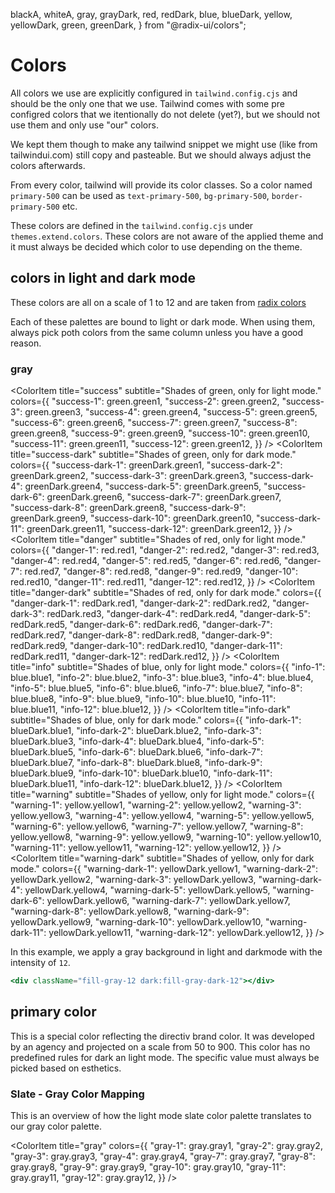   blackA,
  whiteA,
  gray,
  grayDark,
  red,
  redDark,
  blue,
  blueDark,
  yellow,
  yellowDark,
  green,
  greenDark,
} from "@radix-ui/colors";

<Meta title="Components (next)/Colors" />

# Colors

All colors we use are explicitly configured in `tailwind.config.cjs` and should be the only one that we use. Tailwind comes with some pre configred colors that we itentionally do not delete (yet?), but we should not use them and only use "our" colors.

We kept them though to make any tailwind snippet we might use (like from tailwindui.com) still copy and pasteable. But we should always adjust the colors afterwards.

From every color, tailwind will provide its color classes. So a color named `primary-500` can be used as `text-primary-500`, `bg-primary-500`, `border-primary-500` etc.

These colors are defined in the `tailwind.config.cjs` under `themes.extend.colors`. These colors are not aware of the applied theme and it must always be decided which color to use depending on the theme.

## colors in light and dark mode

These colors are all on a scale of 1 to 12 and are taken from [radix colors](https://www.radix-ui.com/docs/colors/palette-composition/understanding-the-scale)

Each of these palettes are bound to light or dark mode. When using them, always pick poth colors from the same column unless you have a good reason.

### gray

<ColorPalette>
  <ColorItem
    title="gray"
    subtitle="Shades of gray, only for light mode."
    colors={{
      "gray-1": gray.gray1,
      "gray-2": gray.gray2,
      "gray-3": gray.gray3,
      "gray-4": gray.gray4,
      "gray-5": gray.gray5,
      "gray-6": gray.gray6,
      "gray-7": gray.gray7,
      "gray-8": gray.gray8,
      "gray-9": gray.gray9,
      "gray-10": gray.gray10,
      "gray-11": gray.gray11,
      "gray-12": gray.gray12,
    }}
  />
  <ColorItem
    title="gray-dark"
    subtitle="Shades of gray, only for dark mode"
    colors={{
      "gray-dark-1": grayDark.gray1,
      "gray-dark-2": grayDark.gray2,
      "gray-dark-3": grayDark.gray3,
      "gray-dark-4": grayDark.gray4,
      "gray-dark-5": grayDark.gray5,
      "gray-dark-6": grayDark.gray6,
      "gray-dark-7": grayDark.gray7,
      "gray-dark-8": grayDark.gray8,
      "gray-dark-9": grayDark.gray9,
      "gray-dark-10": grayDark.gray10,
      "gray-dark-11": grayDark.gray11,
      "gray-dark-12": grayDark.gray12,
    }}
  />
  <ColorItem
    title="black-alpha"
    subtitle="Shades of black with alpha channel"
    colors={{
      "black-alpha-1": blackA.blackA1,
      "black-alpha-2": blackA.blackA2,
      "black-alpha-3": blackA.blackA3,
      "black-alpha-4": blackA.blackA4,
      "black-alpha-5": blackA.blackA5,
      "black-alpha-6": blackA.blackA6,
      "black-alpha-7": blackA.blackA7,
      "black-alpha-8": blackA.blackA8,
      "black-alpha-9": blackA.blackA9,
      "black-alpha-10": blackA.blackA10,
      "black-alpha-11": blackA.blackA11,
      "black-alpha-12": blackA.blackA12,
    }}
  />
  <ColorItem
    title="white-alpha"
    subtitle="Shades of white with alpha channel"
    colors={{
      "white-alpha-1": whiteA.whiteA1,
      "white-alpha-2": whiteA.whiteA2,
      "white-alpha-3": whiteA.whiteA3,
      "white-alpha-4": whiteA.whiteA4,
      "white-alpha-5": whiteA.whiteA5,
      "white-alpha-6": whiteA.whiteA6,
      "white-alpha-7": whiteA.whiteA7,
      "white-alpha-8": whiteA.whiteA8,
      "white-alpha-9": whiteA.whiteA9,
      "white-alpha-10": whiteA.whiteA10,
      "white-alpha-11": whiteA.whiteA11,
      "white-alpha-12": whiteA.whiteA12,
    }}
  />

  <ColorItem
    title="success"
    subtitle="Shades of green, only for light mode."
    colors={{
      "success-1": green.green1,
      "success-2": green.green2,
      "success-3": green.green3,
      "success-4": green.green4,
      "success-5": green.green5,
      "success-6": green.green6,
      "success-7": green.green7,
      "success-8": green.green8,
      "success-9": green.green9,
      "success-10": green.green10,
      "success-11": green.green11,
      "success-12": green.green12,
    }}
  />
  <ColorItem
    title="success-dark"
    subtitle="Shades of green, only for dark mode."
    colors={{
      "success-dark-1": greenDark.green1,
      "success-dark-2": greenDark.green2,
      "success-dark-3": greenDark.green3,
      "success-dark-4": greenDark.green4,
      "success-dark-5": greenDark.green5,
      "success-dark-6": greenDark.green6,
      "success-dark-7": greenDark.green7,
      "success-dark-8": greenDark.green8,
      "success-dark-9": greenDark.green9,
      "success-dark-10": greenDark.green10,
      "success-dark-11": greenDark.green11,
      "success-dark-12": greenDark.green12,
    }}
  />
  <ColorItem
    title="danger"
    subtitle="Shades of red, only for light mode."
    colors={{
      "danger-1": red.red1,
      "danger-2": red.red2,
      "danger-3": red.red3,
      "danger-4": red.red4,
      "danger-5": red.red5,
      "danger-6": red.red6,
      "danger-7": red.red7,
      "danger-8": red.red8,
      "danger-9": red.red9,
      "danger-10": red.red10,
      "danger-11": red.red11,
      "danger-12": red.red12,
    }}
  />
  <ColorItem
    title="danger-dark"
    subtitle="Shades of red, only for dark mode."
    colors={{
      "danger-dark-1": redDark.red1,
      "danger-dark-2": redDark.red2,
      "danger-dark-3": redDark.red3,
      "danger-dark-4": redDark.red4,
      "danger-dark-5": redDark.red5,
      "danger-dark-6": redDark.red6,
      "danger-dark-7": redDark.red7,
      "danger-dark-8": redDark.red8,
      "danger-dark-9": redDark.red9,
      "danger-dark-10": redDark.red10,
      "danger-dark-11": redDark.red11,
      "danger-dark-12": redDark.red12,
    }}
  />
  <ColorItem
    title="info"
    subtitle="Shades of blue, only for light mode."
    colors={{
      "info-1": blue.blue1,
      "info-2": blue.blue2,
      "info-3": blue.blue3,
      "info-4": blue.blue4,
      "info-5": blue.blue5,
      "info-6": blue.blue6,
      "info-7": blue.blue7,
      "info-8": blue.blue8,
      "info-9": blue.blue9,
      "info-10": blue.blue10,
      "info-11": blue.blue11,
      "info-12": blue.blue12,
    }}
  />
  <ColorItem
    title="info-dark"
    subtitle="Shades of blue, only for dark mode."
    colors={{
      "info-dark-1": blueDark.blue1,
      "info-dark-2": blueDark.blue2,
      "info-dark-3": blueDark.blue3,
      "info-dark-4": blueDark.blue4,
      "info-dark-5": blueDark.blue5,
      "info-dark-6": blueDark.blue6,
      "info-dark-7": blueDark.blue7,
      "info-dark-8": blueDark.blue8,
      "info-dark-9": blueDark.blue9,
      "info-dark-10": blueDark.blue10,
      "info-dark-11": blueDark.blue11,
      "info-dark-12": blueDark.blue12,
    }}
  />
  <ColorItem
    title="warning"
    subtitle="Shades of yellow, only for light mode."
    colors={{
      "warning-1": yellow.yellow1,
      "warning-2": yellow.yellow2,
      "warning-3": yellow.yellow3,
      "warning-4": yellow.yellow4,
      "warning-5": yellow.yellow5,
      "warning-6": yellow.yellow6,
      "warning-7": yellow.yellow7,
      "warning-8": yellow.yellow8,
      "warning-9": yellow.yellow9,
      "warning-10": yellow.yellow10,
      "warning-11": yellow.yellow11,
      "warning-12": yellow.yellow12,
    }}
  />
  <ColorItem
    title="warning-dark"
    subtitle="Shades of yellow, only for dark mode."
    colors={{
      "warning-dark-1": yellowDark.yellow1,
      "warning-dark-2": yellowDark.yellow2,
      "warning-dark-3": yellowDark.yellow3,
      "warning-dark-4": yellowDark.yellow4,
      "warning-dark-5": yellowDark.yellow5,
      "warning-dark-6": yellowDark.yellow6,
      "warning-dark-7": yellowDark.yellow7,
      "warning-dark-8": yellowDark.yellow8,
      "warning-dark-9": yellowDark.yellow9,
      "warning-dark-10": yellowDark.yellow10,
      "warning-dark-11": yellowDark.yellow11,
      "warning-dark-12": yellowDark.yellow12,
    }}
  />
</ColorPalette>

In this example, we apply a gray background in light and darkmode with the intensity of `12`.

```jsx
<div className="fill-gray-12 dark:fill-gray-dark-12"></div>
```

## primary color

This is a special color reflecting the directiv brand color. It was developed by an agency and projected on a scale from 50 to 900. This color has no predefined rules for dark an light mode. The specific value must always be picked based on esthetics.

<ColorPalette>
  <ColorItem
    title="primary"
    subtitle="primary brand color"
    colors={{
      "primary-50": "#EEEFFF",
      "primary-100": "#CBD1FF",
      "primary-200": "#A9B2FF",
      "primary-300": "#8793FF",
      "primary-400": "#6473FF",
      "primary-500": "#5364FF",
      "primary-600": "#4554DF",
      "primary-700": "#323C99",
      "primary-800": "#212866",
      "primary-900": "#4D5469",
    }}
  />
</ColorPalette>

### Slate - Gray Color Mapping

This is an overview of how the light mode slate color palette translates to our gray color palette.

<ColorPalette>
  <ColorItem
    title="slate"
    colors={{
      "slat-e50": "#F8FAFC",
      "slate-100": "#F1F5F9",
      "slate-200": "#E2E8F0",
      "slate-300": "#CBD5E1",
      "slate-400": "#94A3B8",
      "slate-500": "#64748B",
      "slate-600": "#475569",
      "slate-700": "#334155",
      "slate-800": "#1E293B",
      "slate-900": "#0F1D2A",
    }}
  />

  <ColorItem
    title="gray"
    colors={{
      "gray-1": gray.gray1,
      "gray-2": gray.gray2,
      "gray-3": gray.gray3,
      "gray-4": gray.gray4,
      "gray-7": gray.gray7,
      "gray-8": gray.gray8,
      "gray-9": gray.gray9,
      "gray-10": gray.gray10,
      "gray-11": gray.gray11,
      "gray-12": gray.gray12,
    }}
  />
</ColorPalette>

